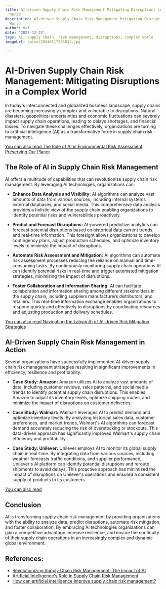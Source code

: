 ```yaml
---
title: AI-driven Supply Chain Risk Management Mitigating Disruptions in a Complex
  World
description: AI-driven Supply Chain Risk Management Mitigating Disruptions in a Complex
  World
author: Usf
date: '2023-12-24'
tags: AI, supply chain, risk management, disruptions, complex world
imageUrl: /pixa/20240117201812.jpg

---
```

# AI-Driven Supply Chain Risk Management: Mitigating Disruptions in a Complex World

In today's  interconnected and globalized business landscape, supply chains are becoming increasingly complex and vulnerable to disruptions. Natural disasters, geopolitical uncertainties  and economic fluctuations can severely impact supply chain operations, leading to  delays shortages, and financial losses. To navigate these challenges effectively, organizations are turning to artificial intelligence (AI) as a transformative force in supply  chain risk management.

[You can also read The Role of AI in Environmental Risk Assessment Preserving Our Planet](The%20Role%20of%20AI%20in%20Environmental%20Risk%20Assessment%20Preserving%20Our%20Planet)


## The Role of AI in Supply Chain Risk  Management

AI offers a multitude of capabilities that can revolutionize supply chain risk management. By leveraging AI technologies, organizations can:

- **Enhance Data Analysis and Visibility:** AI  algorithms can analyze vast amounts  of  data from  various sources, including internal systems external databases, and social media.  This comprehensive data analysis provides a holistic view of the  supply chain enabling  organizations to identify potential  risks  and vulnerabilities proactively.

-  **Predict and Forecast Disruptions:** AI-powered  predictive  analytics  can forecast potential disruptions based on historical data current trends,  and real-time information. This foresight  allows organizations to develop contingency plans, adjust production schedules,  and optimize inventory levels to minimize the impact of disruptions.

- **Automate Risk Assessment and Mitigation:**  AI algorithms can  automate risk assessment  processes reducing the reliance on manual and time-consuming tasks. By continuously monitoring supply chain operations AI  can identify potential risks in real-time and trigger  automated mitigation strategies, minimizing the impact of disruptions.

- **Foster Collaboration and Information Sharing:** AI can facilitate collaboration and information sharing among different  stakeholders  in the supply chain, including suppliers manufacturers distributors, and retailers. This real-time information exchange enables organizations to respond quickly and effectively to disruptions by coordinating resources and adjusting production and delivery schedules.

[You can also read Navigating the Labyrinth of AI-driven Risk  Mitigation Strategies](Navigating%20the%20Labyrinth%20of%20AI-driven%20Risk%20Mitigation%20Strategies)


## AI-Driven Supply Chain Risk Management in Action

Several organizations have successfully  implemented AI-driven supply chain risk  management strategies resulting in significant  improvements in efficiency,  resilience and profitability.

- **Case Study: Amazon:** Amazon utilizes AI to analyze vast amounts of data, including customer reviews, sales patterns, and social  media trends to identify potential supply chain disruptions. This  enables  Amazon to adjust its inventory levels, optimize shipping routes, and  minimize the impact of disruptions on customer deliveries.

- **Case  Study: Walmart:** Walmart leverages AI to predict demand and optimize inventory levels. By analyzing historical sales data, customer preferences, and market trends, Walmart's AI algorithms can forecast demand accurately reducing the risk of overstocking or stockouts. This data-driven approach has significantly improved Walmart's  supply chain  efficiency and profitability.

- **Case Study: Unilever:** Unilever employs  AI to monitor its global supply chain in real-time. By integrating data from various sources, including weather forecasts traffic conditions, and supplier performance, Unilever's AI platform can identify potential disruptions  and reroute shipments to avoid delays. This proactive approach has minimized the impact  of disruptions  on Unilever's operations and ensured a consistent supply of products to  its customers.

[You can also read ]()


## Conclusion

AI is transforming supply chain risk management by  providing  organizations with  the ability to analyze data, predict disruptions, automate risk mitigation, and foster  collaboration.  By embracing AI  technologies  organizations can gain a competitive advantage increase resilience, and ensure the continuity of their supply chain operations in an increasingly complex and dynamic global  environment.

## References:
- [Revolutionizing Supply Chain Risk Management: The Impact of AI](https://www.linkedin.com/pulse/revolutionizing-supply-chain-risk-management-impact-ai-wilson-chan)
- [Artificial Intelligence's Role in Supply Chain Risk Management](https://www.everstream.ai/articles/artificial-intelligence-role-in-supply-chain-risk-management/)
- [How can artificial intelligence improve supply chain risk management?](https://www.linkedin.com/advice/0/how-can-artificial-intelligence-improve-supply-pfcuc)
